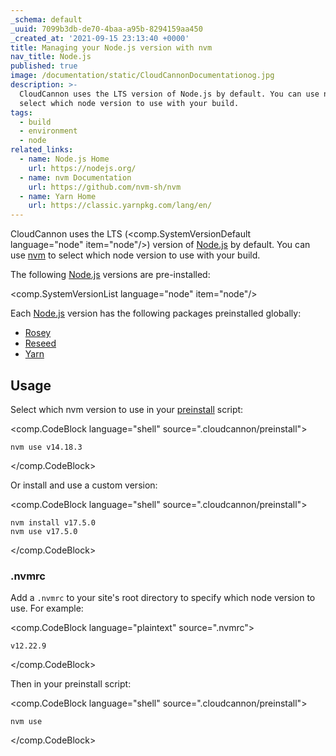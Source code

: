 ```yaml
---
_schema: default
_uuid: 7099b3db-de70-4baa-a95b-8294159aa450
_created_at: '2021-09-15 23:13:40 +0000'
title: Managing your Node.js version with nvm
nav_title: Node.js
published: true
image: /documentation/static/CloudCannonDocumentationog.jpg
description: >-
  CloudCannon uses the LTS version of Node.js by default. You can use nvm to
  select which node version to use with your build.
tags:
  - build
  - environment
  - node
related_links:
  - name: Node.js Home
    url: https://nodejs.org/
  - name: nvm Documentation
    url: https://github.com/nvm-sh/nvm
  - name: Yarn Home
    url: https://classic.yarnpkg.com/lang/en/
---
```

CloudCannon uses the LTS (<comp.SystemVersionDefault language="node" item="node"/>) version of [Node.js](https://nodejs.org/) by default. You can use [nvm](https://github.com/nvm-sh/nvm/blob/master/README.md) to select which node version to use with your build.

The following [Node.js](https://nodejs.org/) versions are pre-installed:

<comp.SystemVersionList language="node" item="node"/>

Each [Node.js](https://nodejs.org/) version has the following packages preinstalled globally:

* [Rosey](https://www.npmjs.com/package/rosey)
* [Reseed](https://www.npmjs.com/package/reseed)
* [Yarn](https://classic.yarnpkg.com/lang/en/)

## Usage

Select which nvm version to use in your [preinstall](/documentation/articles/extending-your-build-process-with-hooks/) script:

<comp.CodeBlock language="shell" source=".cloudcannon/preinstall">
```
nvm use v14.18.3
```
</comp.CodeBlock>

Or install and use a custom version:

<comp.CodeBlock language="shell" source=".cloudcannon/preinstall">
```
nvm install v17.5.0
nvm use v17.5.0
```
</comp.CodeBlock>

### .nvmrc

Add a `.nvmrc` to your site's root directory to specify which node version to use. For example:

<comp.CodeBlock language="plaintext" source=".nvmrc">
```
v12.22.9
```
</comp.CodeBlock>

Then in your preinstall script:

<comp.CodeBlock language="shell" source=".cloudcannon/preinstall">
```
nvm use
```
</comp.CodeBlock>